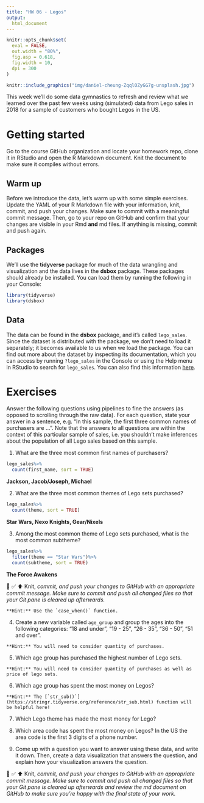 ```yaml
---
title: "HW 06 - Legos"
output: 
  html_document
---
```


```r
knitr::opts_chunk$set(
  eval = FALSE,
  out.width = "80%",
  fig.asp = 0.618,
  fig.width = 10,
  dpi = 300
)
```

```r
knitr::include_graphics("img/daniel-cheung-ZqqlOZyGG7g-unsplash.jpg")
```

This week we'll do some data gymnastics to refresh and review what we learned over the past few weeks using (simulated) data from Lego sales in 2018 for a sample of customers who bought Legos in the US.

# Getting started

Go to the course GitHub organization and locate your homework repo, clone it in RStudio and open the R Markdown document.
Knit the document to make sure it compiles without errors.

## Warm up

Before we introduce the data, let's warm up with some simple exercises.
Update the YAML of your R Markdown file with your information, knit, commit, and push your changes.
Make sure to commit with a meaningful commit message.
Then, go to your repo on GitHub and confirm that your changes are visible in your Rmd **and** md files.
If anything is missing, commit and push again.

## Packages

We'll use the **tidyverse** package for much of the data wrangling and visualization and the data lives in the **dsbox** package.
These packages should already be installed.
You can load them by running the following in your Console:

```r
library(tidyverse)
library(dsbox)
```

## Data

The data can be found in the **dsbox** package, and it's called `lego_sales`.
Since the dataset is distributed with the package, we don't need to load it separately; it becomes available to us when we load the package.
You can find out more about the dataset by inspecting its documentation, which you can access by running `?lego_sales` in the Console or using the Help menu in RStudio to search for `lego_sales`.
You can also find this information [here](https://rstudio-education.github.io/dsbox/reference/lego_sales.html).

# Exercises

Answer the following questions using pipelines to fine the answers (as opposed to scrolling through the raw data).
For each question, state your answer in a sentence, e.g. "In this sample, the first three common names of purchasers are ...".
Note that the answers to all questions are within the context of this particular sample of sales, i.e. you shouldn't make inferences about the population of all Lego sales based on this sample.

1.  What are the three most common first names of purchasers?

```r
lego_sales%>%
  count(first_name, sort = TRUE)
```

**Jackson, Jacob/Joseph, Michael**

2.  What are the three most common themes of Lego sets purchased?

```r
lego_sales%>%
  count(theme, sort = TRUE)
```

**Star Wars, Nexo Knights, Gear/Nixels**

3.  Among the most common theme of Lego sets purchased, what is the most common subtheme?

```r
lego_sales%>%
  filter(theme == "Star Wars")%>%
  count(subtheme, sort = TRUE)
```

**The Force Awakens**

🧶 ✅ ⬆️ Knit, *commit, and push your changes to GitHub with an appropriate commit message. Make sure to commit and push all changed files so that your Git pane is cleared up afterwards.*

```marginfigure
**Hint:** Use the `case_when()` function.
```

4.  Create a new variable called `age_group` and group the ages into the following categories: "18 and under", "19 - 25", "26 - 35", "36 - 50", "51 and over".

```marginfigure
**Hint:** You will need to consider quantity of purchases.
```

5.  Which age group has purchased the highest number of Lego sets.

```marginfigure
**Hint:** You will need to consider quantity of purchases as well as price of lego sets.
```

6.  Which age group has spent the most money on Legos?

```marginfigure
**Hint:** The [`str_sub()`](https://stringr.tidyverse.org/reference/str_sub.html) function will be helpful here!
```

7.  Which Lego theme has made the most money for Lego?

8.  Which area code has spent the most money on Legos?
    In the US the area code is the first 3 digits of a phone number.

9.  Come up with a question you want to answer using these data, and write it down.
    Then, create a data visualization that answers the question, and explain how your visualization answers the question.

🧶 ✅ ⬆️ Knit, *commit, and push your changes to GitHub with an appropriate commit message. Make sure to commit and push all changed files so that your Git pane is cleared up afterwards and review the md document on GitHub to make sure you're happy with the final state of your work.*
